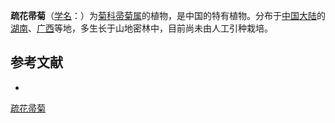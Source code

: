 {{Speciesbox
| name = 疏花帚菊
| status = 
| status_system = 
| image =
| genus = Pertya
| species = corymbosa
| authority = Y. C. Tseng
}}

'''疏花帚菊'''（[[学名|学名]]：{{lang|la|''Pertya corymbosa''}}）为[[菊科|菊科]][[帚菊属|帚菊属]]的植物，是中国的特有植物。分布于[[中国大陆|中国大陆]]的[[湖南|湖南]]、[[广西|广西]]等地，多生长于山地密林中，目前尚未由人工引种栽培。

== 参考文献 ==
<div class="references-small">
* {{cite web| url =http://www.bioinfo.cn/db05/KmzwSpecies.php?action=view&id=5176| title =疏花帚菊| work =《中国高等植物数据库全库》| publisher =中国科学院微生物研究所| author =昆明植物研究所| accessdate =2009-02-25| deadurl =yes| archiveurl =https://web.archive.org/web/20160305033422/http://www.bioinfo.cn/db05/KmzwSpecies.php?action=view&id=5176| archivedate =2016-03-05}}
</div>
{{Taxonbar|from=Q15231696}}

[[Category:帚菊属|疏花帚菊]]


{{植物小作品}}